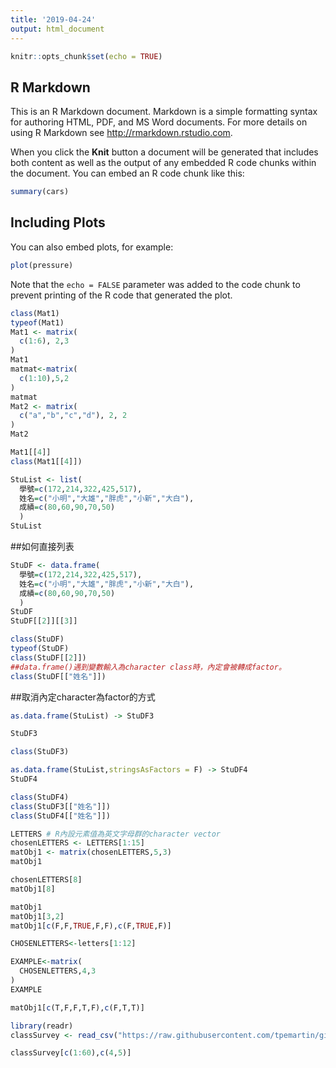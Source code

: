 ```yaml
---
title: '2019-04-24'
output: html_document
---
```


```r
knitr::opts_chunk$set(echo = TRUE)
```

## R Markdown

This is an R Markdown document. Markdown is a simple formatting syntax for authoring HTML, PDF, and MS Word documents. For more details on using R Markdown see <http://rmarkdown.rstudio.com>.

When you click the **Knit** button a document will be generated that includes both content as well as the output of any embedded R code chunks within the document. You can embed an R code chunk like this:

```r
summary(cars)
```

## Including Plots

You can also embed plots, for example:

```r
plot(pressure)
```

Note that the `echo = FALSE` parameter was added to the code chunk to prevent printing of the R code that generated the plot.


```r
class(Mat1)
typeof(Mat1)
Mat1 <- matrix(
  c(1:6), 2,3
)
Mat1
matmat<-matrix(
  c(1:10),5,2
)
matmat
Mat2 <- matrix(
  c("a","b","c","d"), 2, 2
)
Mat2
```

```r
Mat1[[4]]
class(Mat1[[4]])
```

```r
StuList <- list(
  學號=c(172,214,322,425,517),
  姓名=c("小明","大雄","胖虎","小新","大白"),
  成績=c(80,60,90,70,50)
  )
StuList 
```


##如何直接列表
```r
StuDF <- data.frame(
  學號=c(172,214,322,425,517),
  姓名=c("小明","大雄","胖虎","小新","大白"),
  成績=c(80,60,90,70,50)
  )
StuDF 
StuDF[[2]][[3]]
```

```r
class(StuDF)
typeof(StuDF)
class(StuDF[[2]])
##data.frame()遇到變數輸入為character class時，內定會被轉成factor。
class(StuDF[["姓名"]])
```

##取消內定character為factor的方式
```r
as.data.frame(StuList) -> StuDF3

StuDF3
```
```r
class(StuDF3)
```

```r
as.data.frame(StuList,stringsAsFactors = F) -> StuDF4
StuDF4
```

```r
class(StuDF4)
class(StuDF3[["姓名"]])
class(StuDF4[["姓名"]])
```

```r
LETTERS # R內設元素值為英文字母群的character vector
chosenLETTERS <- LETTERS[1:15]
matObj1 <- matrix(chosenLETTERS,5,3)
matObj1
```

```r
chosenLETTERS[8]
matObj1[8]
```

```r
matObj1
matObj1[3,2] 
matObj1[c(F,F,TRUE,F,F),c(F,TRUE,F)]
```

```r
CHOSENLETTERS<-letters[1:12]

EXAMPLE<-matrix(
  CHOSENLETTERS,4,3
)
EXAMPLE
```

```r
matObj1[c(T,F,F,T,F),c(F,T,T)]
```

```r
library(readr)
classSurvey <- read_csv("https://raw.githubusercontent.com/tpemartin/github-data/master/classSurvey.csv")
```

```r
classSurvey[c(1:60),c(4,5)]
```





























































































































































